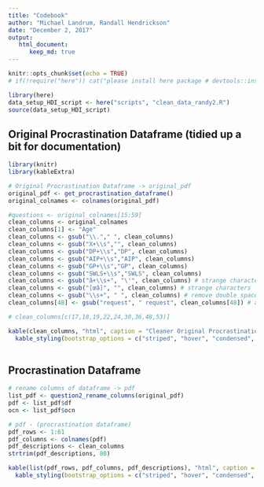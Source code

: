 ```yaml
---
title: "Codebook"
author: "Michael Landrum, Randall Hendrickson"
date: "December 2, 2017"
output: 
   html_document:
      keep_md: true
---
```


```r
knitr::opts_chunk$set(echo = TRUE)
# if(!require("here")) cat("please install here package # devtools::install_github(\"krlmlr/here\")")

library(here)
data_setup_HDI_script <- here("scripts", "clean_data_randy2.R")
source(data_setup_HDI_script)
```

## Original Procrastination Dataframe (tidied up a bit for documentation)


```r
library(knitr)
library(kableExtra)

# Original Procrastination Dataframe -> original_pdf
original_pdf <- get_procrastination_dataframe()
original_colnames <- colnames(original_pdf)

#questions <- original_colnames[15:59]
clean_columns <- original_colnames
clean_columns[1] <- "Age"
clean_columns <- gsub("\\."," ", clean_columns)
clean_columns <- gsub("X+\\s","", clean_columns)
clean_columns <- gsub("DP+\\s","DP", clean_columns)
clean_columns <- gsub("AIP+\\s","AIP", clean_columns)
clean_columns <- gsub("GP+\\s","GP", clean_columns)
clean_columns <- gsub("SWLS+\\s","SWLS", clean_columns)
clean_columns <- gsub("â+\\s+", "\'", clean_columns) # strange character
clean_columns <- gsub("[œâ]", "", clean_columns) # strange characters
clean_columns <- gsub("\\s+", " ", clean_columns) # remove double spaces
clean_columns[48] <- gsub("request", " request", clean_columns[48]) # add space after single quote

# clean_columns[c(17,18,19,22,24,30,36,48,53)]

kable(clean_columns, "html", caption = "Cleaner Original Procrastination Dataframe", row.names=TRUE) %>%
  kable_styling(bootstrap_options = c("striped", "hover", "condensed", "responsive"), full_width = F, position = "left") 
    
```

## Procrastination Dataframe

```r

# rename columns of dataframe -> pdf
list_pdf <- question2_rename_columns(original_pdf)
pdf <- list_pdf$df
ocn <- list_pdf$ocn

# pdf - (procrastination dataframe)
pdf_rows <- 1:61
pdf_columns <- colnames(pdf)
pdf_descriptions <- clean_columns
strtrim(pdf_descriptions, 80)

kable(list(pdf_rows, pdf_columns, pdf_descriptions), "html", caption = "Procrastination Dataframe", row.names=FALSE) %>%
  kable_styling(bootstrap_options = c("striped", "hover", "condensed", "responsive"), full_width = F, position = "left") 

```

